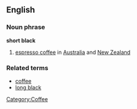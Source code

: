 ==English==

===Noun phrase===
'''short black''' 
# [[espresso coffee]] in [[Australia]] and [[New Zealand]]

===Related terms===
*[[coffee]]
*[[long black]]
[[Category:Coffee]]